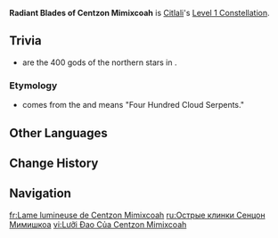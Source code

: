 {{Constellation Infobox
|image         = Constellation Radiant Blades of Centzon Mimixcoah.png
|character     = Citlali
|level         = 1
|description   = When she uses the Elemental Skill [[Dawnfrost Darkstar]], Citlali gains the "Opalstar Vestments" effect until Itzpapa leaves the field. During this time, she will obtain 10 Stellar Blades. When a nearby active character other than Citlali deals DMG using Normal, Charged, or Plunging Attacks, or Elemental Skills and Bursts, consume 1 Blade to increase the DMG dealt by 200% of Citlali's Elemental Mastery.<br>After nearby party members trigger Frozen or Melt, Citlali will gain another 3 Stellar Blades. This effect can trigger once every 8s.<br><br>Using the Elemental Skill Dawnfrost Darkstar will reset Stellar Blade stacks.<br>Additionally, when Citlali is using her leap, or is Aiming or using her Charged Attack in mid-air, her Phlogiston consumption is decreased by 45%.
|scale_att1    = Elemental Mastery
|scale_att2    = 
|utility1      = Additive Base DMG Bonus
|utility2      = Phlogiston
}}
'''Radiant Blades of Centzon Mimixcoah''' is [[Citlali]]'s [[Level 1 Constellation]].
<!--
==Gameplay Notes==
--><!--
==Preview==
{Preview
|file = Radiant Blades of Centzon Mimixcoah Preview
}
-->

==Trivia==
* {{w|Centzonmīmixcōa|Centzon Mimixcoah}} are the 400 gods of the northern stars in {{w|Aztec Mythology}}.
===Etymology===
* ''{{w|Centzonmīmixcōa|Centzon Mimixcoah}}'' comes from the {{w|Nahuatl}} and means "Four Hundred Cloud Serpents."

==Other Languages==
{{Other Languages
|en       = Radiant Blades of Centzon Mimixcoah
|zhs      = 四百星的芒刃
|zhs_rm   = Sìbǎixīng de Mángrèn
|zht      = 四百星的芒刃
|zht_rm   = Sìbǎixīng de Mángrèn
|zh_tl    = 
|ja       = 四百星の芒刃
|ja_rm    = Yonhyaku-sei no Boujin{{Assumed}}
|ja_tl    = 
|ko       = 사백 개의 별빛
|ko_rm    = 
|ko_tl    = 
|es       = Cuchillas radiantes de Centzon Mimixcoah
|es_tl    = Radiant Blades of Centzon Mimixcoah
|fr       = Lame lumineuse de milliers d'étoiles
|fr_tl    = Luminous Blade of Thousands of Stars
|ru       = Острые клинки Сенцон Мимишкоа
|ru_tl    = 
|th       = Radiant Blades of Centzon Mimixcoah
|vi       = Lưỡi Đao Của Centzon Mimixcoah
|vi_tl    = 
|de       = Klingenlicht von Centzon Mimixcoah
|de_tl    = Blade Light of Centzon Mimixcoah
|id       = Radiant Blades of Centzon Mimixcoah
|pt       = Lâmina de Luz das Quatrocentas Estrelas
|pt_tl    = 
|tr       = Centzon Mimixcoah'nın Parlak Kılıçları
|tr_tl    = 
|it       = Lame lucenti di Centzon Mimixcoah
|it_tl    = 
}}

==Change History==
{{Change History|5.3}}

==Navigation==
{{Talent Navbox|Citlali}}

[[fr:Lame lumineuse de Centzon Mimixcoah]]
[[ru:Острые клинки Сенцон Мимишкоа]]
[[vi:Lưỡi Đao Của Centzon Mimixcoah]]